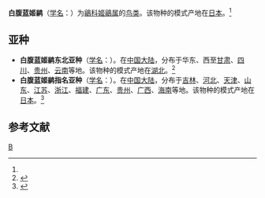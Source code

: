 {{Speciesbox
| genus = Ficedula
| species = cyanomelana
| authority = (Temminck)<ref name='id3806'>{{cite web| url =http://www.bioinfo.cn/db05/BjdwSpecies.php?action=view&id=3806| title =白腹蓝姬鹟| work =《中国动物物种编目数据库》| publisher =中国科学院微生物研究所| author =中国科学院动物研究所| accessdate =2009-04-04| deadurl =yes| archiveurl =https://web.archive.org/web/20160305051119/http://www.bioinfo.cn/db05/BjdwSpecies.php?action=view&id=3806| archivedate =2016-03-05}}</ref>
}}

'''白腹蓝姬鹟'''（[[学名|学名]]：{{lang|la|''Ficedula cyanomelana''}}）为[[鶲科|鶲科]][[姬鶲属|姬鶲属]]的[[鸟类|鸟类]]。该物种的模式产地在[[日本|日本]]。<ref name='id3806'/>

==亚种==
*'''白腹蓝姬鹟东北亚种'''（[[学名|学名]]：{{lang|la|''Ficedula cyanomelana cumatilis''}}）。在[[中国大陆|中国大陆]]，分布于华东、西至[[甘肃|甘肃]]、[[四川|四川]]、[[贵州|贵州]]、[[云南|云南]]等地。该物种的模式产地在[[湖北|湖北]]。<ref name='id3807'>{{cite web| url =http://www.bioinfo.cn/db05/BjdwSpecies.php?action=view&id=3807| title =白腹蓝姬鹟东北亚种| work =《中国动物物种编目数据库》| publisher =中国科学院微生物研究所| author =中国科学院动物研究所| accessdate =2009-04-04| deadurl =yes| archiveurl =https://web.archive.org/web/20160305032501/http://www.bioinfo.cn/db05/BjdwSpecies.php?action=view&id=3807| archivedate =2016-03-05}}</ref>
*'''白腹蓝姬鹟指名亚种'''（[[学名|学名]]：{{lang|la|''Ficedula cyanomelana cyanomelana''}}）。在[[中国大陆|中国大陆]]，分布于[[吉林|吉林]]、[[河北|河北]]、[[天津|天津]]、[[山东|山东]]、[[江苏|江苏]]、[[浙江|浙江]]、[[福建|福建]]、[[广东|广东]]、[[贵州|贵州]]、[[广西|广西]]、[[海南|海南]]等地。该物种的模式产地在[[日本|日本]]。<ref name='id3808'>{{cite web| url =http://www.bioinfo.cn/db05/BjdwSpecies.php?action=view&id=3808| title =白腹蓝姬鹟指名亚种| work =《中国动物物种编目数据库》| publisher =中国科学院微生物研究所| author =中国科学院动物研究所| accessdate =2009-04-04| deadurl =yes| archiveurl =https://web.archive.org/web/20160305042733/http://www.bioinfo.cn/db05/BjdwSpecies.php?action=view&id=3808| archivedate =2016-03-05}}</ref>

== 参考文献 ==
{{reflist}}

{{Taxonbar}}

[[Category:姬鹟属|B]]


{{雀形目小作品}}